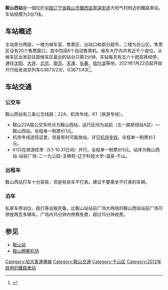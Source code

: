 {{Infobox China railway station
| 车站名称 = 鞍山西站
| 英文名称 = Anshanxi Railway Station
| 图片 = Anshan west railway station.jpg
| 图片介绍 = 
| tracks = 7
| code = 53499
| 电报码 = AXT
| 拼音码 = ASX
| 车站位置 = [[辽宁省|辽宁省]][[鞍山市|鞍山市]][[鐵西區_(鞍山市)|鐵西區]][[寧遠街道_(鐵西區)|寧遠街道]]大陽氣村
| 归属 = [[沈阳铁路局|沈阳铁路局]]
| 线路 = [[哈大客運專線|哈大客運專線]]
| 月台数目 = 3
| 坐标 = {{coord|41|6|59.28|N|122|54|32.44|E|region:CN_type:railwaystation|display=title,inline}}
}}

'''鞍山西站'''是一個位於[[中国|中国]][[辽宁省|辽宁省]][[鞍山市|鞍山市]][[鐵西區_(鞍山市)|鐵西區]][[寧遠街道_(鐵西區)|寧遠街道]]大阳气村附近的鐵路車站。车站规模为3台7线。

==车站概述==
主站房分两层，一楼为候车室、售票区、出站口和部分超市，二楼为办公区。售票区设有20个售票窗口，其中包括6个自动售票机。候车大厅内共有近千个座位。从候车区出发前往距候车区最远的站台只需3分钟。车站每天有五六十趟高铁经停，通往[[沈阳|沈阳]]、[[大连|大连]]、[[北京|北京]]、[[南京|南京]]、[[天津|天津]]、[[长春|长春]]、[[哈尔滨|哈尔滨]]等地，2021年1月22日起开始开行始发进京列车G3673/2次、G3671/4次<ref>{{cite news|url=https://www.thepaper.cn/newsDetail_forward_10902281|title=鞍山⇌北京，始发高铁开通！票价、车次、时间都在这儿……|publisher=微鞍山|date=2021-01-22|accessdate=2021-01-24|archive-date=2021-01-29|archive-url=https://web.archive.org/web/20210129133457/https://www.thepaper.cn/newsDetail_forward_10902281|dead-url=no}}</ref>。

==车站交通==
===公交车===
鞍山西站有三条公交线路：22A，机场专线，K1（旅游专线）。

*鞍山22A路公交车终点为鞍山西站，运行区间为站前（五一路枢纽站A区）—鞍山西站。全程单一制票价1元。
*机场专线途径这里，但是有时可能放站。详见[[鞍山腾鳌机场|机场专线]]。全程单一制票价3元。
*K1只在旅游旺季（5.1-10.31日间）开行。全程单一制票价5元。站序为鞍山西站-站前广场-二一九公园-玉佛苑-辽宁科技大学-温泉-千山。

===出租车===
鞍山西站打车十分容易，但是有些车不打表。建议不要乘坐不打表的车辆。
===泊车===
私家车停泊位、路灯等设施完备。比鞍山站站前广场大两倍的鞍山西站站前广场可停放两百多辆车。广场内15分钟内停靠免费，超过15分钟收费。

== 参见 ==
* [[鞍山站|鞍山站]]
*[[鞍山腾鳌机场|鞍山腾鳌机场]]

{{start rail box|[[中国铁路|中国铁路]]}}
{{s-inop|[[海城西站|海城西站]]|[[大连北站|大连北]]方向}}
{{s-line|[[哈大高速铁路|哈大高速铁路]]<br />← 39km 鞍山西站 30km →}}
{{s-inop|[[辽阳站|辽阳站]]|[[哈尔滨西站|哈尔滨西]]方向}}
{{end box}}
{{哈大客运专线|nocat}}
[[Category:哈大客運專線|Category:哈大客運專線]]
[[Category:鞍山交通|Category:鞍山交通]]
[[Category:千山区|Category:千山区]]
[[Category:2012年啟用的鐵路車站|Category:2012年啟用的鐵路車站]]